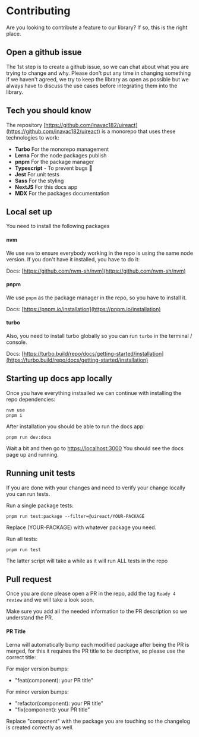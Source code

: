 
# <UiIcon icon="Terminal" category='tertiary' size='xlarge' /> Contributing

Are you looking to contribute a feature to our library? If so, this is the right place.

## Open a github issue

The 1st step is to create a github issue, so we can chat about what you are trying to change and why. Please don't put any time in changing something if we haven't agreed, we try to keep the library as open as possible but we always have to discuss the use cases before integrating them into the library.



## Tech you should know

The repository [https://github.com/inavac182/uireact](https://github.com/inavac182/uireact) is a monorepo that uses these technologies to work:

- **Turbo** For the monorepo management
- **Lerna** For the node packages publish
- **pnpm** For the package manager
- **Typescript** - To prevent bugs 🐛
- **Jest** For unit tests
- **Sass** For the styling
- **NextJS** For this docs app
- **MDX** For the packages documentation

## Local set up

You need to install the following packages

#### nvm

We use `nvm` to ensure everybody working in the repo is using the same node version. If you don't have it installed, you have to do it:

Docs: [https://github.com/nvm-sh/nvm](https://github.com/nvm-sh/nvm)

#### pnpm

We use `pnpm` as the package manager in the repo, so you have to install it. 

Docs: [https://pnpm.io/installation](https://pnpm.io/installation)

#### turbo

Also, you need to install turbo globally so you can run `turbo` in the terminal / console.

Docs: [https://turbo.build/repo/docs/getting-started/installation](https://turbo.build/repo/docs/getting-started/installation)

## Starting up docs app locally

Once you have everything instsalled we can continue with installing the repo dependencies:

```
nvm use
pnpm i
```

After installation you should be able to run the docs app:

```
pnpm run dev:docs
```

Wait a bit and then go to [https://localhost:3000](https://localhost:3000) You should see the docs page up and running.

## Running unit tests

If you are done with your changes and need to verify your change locally you can run tests.

Run a single package tests:
```
pnpm run test:package --filter=@uireact/YOUR-PACKAGE
```
Replace (YOUR-PACKAGE) with whatever package you need.

Run all tests:
```
pnpm run test
```

The latter script will take a while as it will run ALL tests in the repo

## Pull request

Once you are done please open a PR in the repo, add the tag `Ready 4 review` and we will take a look soon.

Make sure you add all the needed information to the PR description so we understand the PR.

#### PR Title

Lerna will automatically bump each modified package after being the PR is merged, for this it requires the PR title to be decriptive, so please use the correct title:

For major version bumps:

- "feat(component): your PR title"

For minor version bumps:

- "refactor(component): your PR title"
- "fix(component): your PR title"

Replace "component" with the package you are touching so the changelog is created correctly as well.

